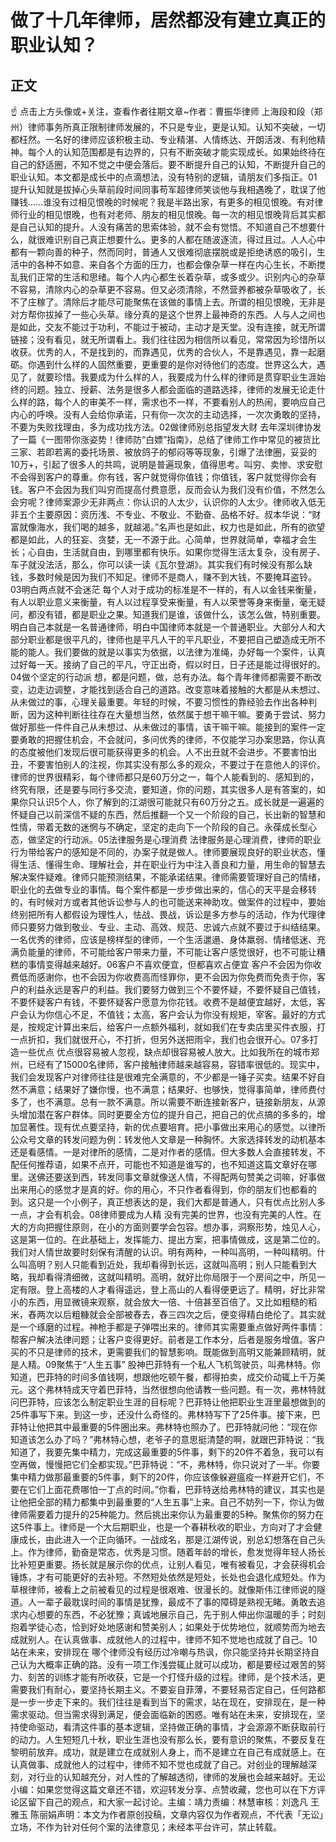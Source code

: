 # 做了十几年律师，居然都没有建立真正的职业认知？
## 正文
☝ 点击上方头像或+关注，查看作者往期文章~作者：曹振华律师 上海段和段（郑州）律师事务所真正限制律师发展的，不只是专业，更是认知。认知不突破，一切都枉然。一名好的律师应该积极主动、专业精湛、人情练达、开朗活泼、有利他精神。每个人的认知范围都是有边界的，只有不断突破才能实现成长。如果始终待在自己的舒适圈，不知不觉之中便会落后。要不断提升自己的认知，不断提升自己的职业认知。本文都是成长中的点滴想法，没有特别的逻辑，请朋友们多指正。01提升认知就是拔掉心头草前段时间同事苟军超律师笑谈他与我相遇晚了，耽误了他赚钱……谁没有过相见恨晚的时候呢？我是半路出家，有更多的相见恨晚。有对律师行业的相见恨晚，也有对老师、朋友的相见恨晚。每一次的相见恨晚背后其实都是自己认知的提升。人没有痛苦的思索体验，就不会有觉悟。不知道自己不想要什么，就很难识别自己真正想要什么。更多的人都在随波逐流，得过且过。人人心中都有一颗向善的种子，然而同时，普通人又很难彻底摆脱或是拒绝诱惑的吸引，生活中的各种不如意、来自各个方面的压力，也都会像杂草一样在内心生长，不断搅乱我们正常的生活和思绪。每个人内心都生长着杂草，或多或少。识别内心的杂草不容易，清除内心的杂草更不容易。但又必须清除，不然营养都被杂草吸收了，长不了庄稼了。清除后才能尽可能聚焦在该做的事情上去。所谓的相见恨晚，无非是对方帮你拔掉了一些心头草。缘分真的是这个世界上最神奇的东西。人与人之间也是如此，交友不能过于功利，不能过于被动，主动才是天堂。没有连接，就无所谓链接；没有看见，就无所谓看上。我们往往因为相信所以看见，常常因为珍惜所以收获。优秀的人，不是找到的，而靠遇见，优秀的合伙人，不是靠遇见，靠一起磨砺。你遇到什么样的人固然重要，更重要的是你对待他们的态度。世界这么大，遇见了，就要珍惜。我要成为什么样的人，我要成为什么样的律师是贯穿职业生涯始终的问题。独立、授薪、法务是很多人都会面临的道路选择，律师的发展无论走什么样的路，每个人的审美不一样，需求也不一样，不要看别人的热闹，要响应自己内心的呼唤。没有人会给你承诺，只有你一次次的主动选择，一次次勇敢的坚持，不要为失败找理由，多为成功找方法。02做律师别总指望发大财 去年深圳律协发了一篇《一图带你涨姿势！律师防“白嫖”指南》，总结了律师工作中常见的被货比三家、若即若离的委托场景、被放鸽子的郁闷等等现象，引爆了法律圈，妥妥的10万+，引起了很多人的共鸣，说明是普遍现象，值得思考。叫穷、卖惨、求安慰不会得到客户的尊重。你有钱，客户就觉得你值钱；你值钱，客户就觉得你会有钱。客户不会因为我们叫穷而提高付费意愿，反而会认为我们没有价值，不然怎么会穷呢？律师案源少无非两点：你认识的人太少，认识你的人太少。律师收入低无非五个主要原因：资历浅、不专业、不敬业、不勤奋、品格不好。叔本华说：“财富就像海水，我们喝的越多，就越渴。”名声也是如此，权力也是如此，所有的欲望都是如此，人的狂妄、贪婪，无一不源于此。心简单，世界就简单，幸福才会生长；心自由，生活就自由，到哪里都有快乐。如果你觉得生活太复杂，没有房子、车子就没法活，那么，你可以读一读《瓦尔登湖》。其实我们有时候没有那么缺钱，多数时候是因为我们不知足。律师不是商人，赚不到大钱，不要掩耳盗铃。03明白两点就不会迷茫 每个人对于成功的标准是不一样的，有人以金钱来衡量，有人以职业意义来衡量，有人以过程享受来衡量，有人以荣誉等身来衡量，毫无疑问，都没有错，都是职业之果。知道我们是谁，该做什么，该怎么做，特别重要。明白自己本就是一名普通律师，明白中国律师本就是一个普通职业。大部分人和大部分职业都是很平凡的，律师也是平凡人干的平凡职业，不要把自己塑造成无所不能的能人。我们要做的就是以事实为依据，以法律为准绳，办好每一个案件，认真过好每一天。接纳了自己的平凡，守正出奇，假以时日，日子还是能过得很好的。04做个坚定的行动派 想，都是问题，做，总有办法。每个青年律师都需要不断改变，边走边调整，才能找到适合自己的道路。改变意味着接触的大都是从未想过、从未做过的事，心理关最重要。年轻的时候，不要习惯性的靠经验去作出各种判断，因为这种判断往往存在大量想当然，依然属于想干嘛干嘛。要勇于尝试、努力做好那些一件件自己从未想过、从未做过的事情，该干嘛干嘛。能接到的案件一定要勇敢的把握住机会，不会就问，多问优秀的律师，不仅能学习办案思路，你认真的态度被他们发现后很可能获得更多的机会。人不出丑就不会进步。不要害怕出丑，不要害怕别人的注视，你其实没有那么多的观众，不要过于在意他人的评价。律师的世界很精彩，每个律师都只是60万分之一，每个人能看到的、感知到的，终究有限，还是要与同行多交流，要知道，你的问题，其实很多人是有答案的，如果你只认识5个人，你了解到的江湖很可能就只有60万分之五。成长就是一遍遍的怀疑自己以前深信不疑的东西，然后推翻一个又一个阶段的自己，长出新的智慧和性情，带着无数的迷惘与不确定，坚定的走向下一个阶段的自己。永葆成长型心态，做坚定的行动派。05法律服务是心理消费 法律服务是心理消费，律师的职业行为带给客户的感知是不同的，办案子就是做人。律师要展现良好的职业状态，懂得生活、懂得生命、理解社会，并在职业行为中注入善良和力量，用生命的智慧去解决案件疑难。律师只能预测结果，不能承诺结果。律师需要管理好自己的情绪，职业化的去做专业的事情。每个案件都是一步步做出来的，信心的天平是会移转的，有时候对方或者其他诉讼参与人的也可能送来神助攻。做案件的过程中，要始终别把所有人都假设为理性人，怯战、畏战，诉讼是多方参与的活动，作为代理律师只要努力做到敬业、专业、主动、高效、规范、忠诚六点就不要过于纠结结果。一名优秀的律师，应该是榜样型的律师，一个生活邋遢、身体羸弱、情绪低迷、充满负能量的律师，不可能给客户带来力量，不可能让客户感觉很好，也不可能让糟糕的事情变得越来越好。06客户不喜欢便宜，但都喜欢占便宜 客户不会因为你收费低而感谢你，也不会因为你收费高而怪罪你，更不会因为你免费而免责于你，客户的利益永远是客户的利益。我们要努力做到三个不要怀疑，不要怀疑自己值钱，不要怀疑客户有钱，不要怀疑客户愿意为你花钱。收费不是越便宜越好，太低，客户会认为你信心不足，不值钱；太高，客户会认为你没有规矩，宰客。最好的方式是，按规定计算出来后，给客户一点额外福利，就如我们在专卖店里买件衣服，打一点折扣，我们就很开心，不打折，但另外送把雨伞，我们也会很开心。07多打造一些优点 优点很容易被人忽视，缺点却很容易被人放大。比如我所在的城市郑州，已经有了15000名律师，客户接触律师越来越容易，容错率很低的。现实中，我们会发现客户对律师往往是很难完全满意的，不少都是一锤子买卖。结果不好自然不满意；结果好了嫌你慢，也不满意；结果好、也够快，觉得事简单，律师费付多了，也不满意。总有一款不满意。所以需要不断连接新客户，链接新朋友，从源头增加潜在客户群体。同时更要全方位的提升自己，把自己的优点搞的多多的，增加显著性。现有优点要坚持，新的优点要培育。把小事做出来用心的感觉。以律所公众号文章的转发问题为例：转发他人文章是一种胸怀。大家选择转发的动机基本还是看感情。一是对律所的感情，二是对作者的感情。但大多数人会直接转发，不配任何推荐语，如果不点开，可能也不知道是谁写的，也不知道这篇文章好在哪里。送佛还要送到西，转发同事文章就像送人情，不得配两句赞美之词嘛，好事做出来用心的感觉才是真的好。你的用心，不只作者看得到，你的朋友们也都看的到。这只是一个小例子，真正想表达的是，我们大都是普通人，只有优点比别人多一点，才会有机会。08律师要成为人精 没有完美的世界，也没有完美的人性。在大的方向把握住原则，在小的方面则要学会包容。想办事，洞察形势，烛见人心，这是第一位的。在此基础上，发挥能力、提出方案，把事情做成，这是第二位的。我们对人情世故要时刻保有清醒的认识。明有两种，一种叫高明，一种叫精明。什么叫高明？别人只能看到近处，我却看得到长远，这就叫高明；别人只能看到大略，我却看得清细微，这就叫精明。高明，就好比你局限于一个房间之中，所见一定有限。登上高楼的人才看得遥远，登上高山的人看得便更远了。精明，好比非常小的东西，用显微镜来观察，就会放大一倍、十倍甚至百倍了。又比如粗糙的稻米，舂两次以后粗糠就会全部被舂去，舂三四次之后，便变得精白绝伦了。其实就是一个琢磨的过程。神枪手都是子弹喂出来的。律师其实需要重点做好两件事情：帮客户解决法律问题；让客户变得更好。前者是工作本分，后者是服务增值。客户买的不只是律师的技术，更需要我们的智慧影响。既能做到高明又能兼顾精明，就是人精。09聚焦于“人生五事” 股神巴菲特有一个私人飞机驾驶员，叫弗林特。你知道，巴菲特的时间多值钱啊，想跟他吃顿午餐，都得拍卖，成交价动辄上千万美元。这个弗林特成天守着巴菲特，当然很想向他请教一些问题。有一次，弗林特就问巴菲特，应该怎么制定职业生涯的目标呢？巴菲特让他把职业生涯里最想做到的25件事写下来。到这一步，还没什么奇怪的。弗林特写下了25件事。接下来，巴菲特让他把其中最重要的5件圈出来。弗林特也照办了。巴菲特就问他：“现在你知道该怎么办了吗？”弗林特心想，老爷子的意思挺清楚的啊，就跟巴菲特说：“我知道了，我要先集中精力，完成这最重要的5件事，剩下的20件不着急，我可以有空再做，慢慢把它们全都实现。”巴菲特说：“不，弗林特，你只说对了一半。你要集中精力做那最重要的5件事，剩下的20件，你应该像躲避瘟疫一样避开它们，不要在它们上面花费哪怕一丁点的时间。”你看，巴菲特送给弗林特的建议，其实也是让他把全部的精力都集中到最重要的“人生五事”上来。自己不妨列一下，你认为做律师需要着力提升的25种能力。然后挑出来你认为最重要的5种。聚焦你的努力在这5件事上。律师是一个大后期职业，也是一个春耕秋收的职业，方向对了才会健康成长，由此进入一个正向循环。一战成名，那是江湖传说，别总幻想落在自己头上。作为律师，勤奋是常态，优秀是习惯。随着年龄的增长，愈发觉得年轻人扬长比补短更重要。扬长就是展示你的优点，让别人看见，唯有被看见，才会获得机会锤炼，才有可能更好的去补短。不然短处依然是短处，长处也会退化成短处。作为草根律师，被看上之前被看见的过程是很艰难、很漫长的。就像斯伟江律师说的隧道。人一辈子最耽误时间的事情是犹豫，最成不了事的障碍是熟视无睹。勇敢去追求内心想要的东西，不必犹豫；真诚地展示自己，先于别人伸出你温暖的手；时刻抱着学徒心态，恰到好处地感谢和赞美别人；如果处于优势地位，就顺势而为地去成就别人。在认真做事、成就他人的过程中，律师不知不觉地也成就了自己。10站在未来，安排现在 哪个律师没有经历过冷嘲与热讽，你只能坚持并长期坚持自己认为大概率正确的路。没有一项工作浅尝辄止就可以成功，都是要经过艰苦的努力、刻苦的训练才能有所收获，它是一个打怪升级的过程。律师，是个技术活，更需要我们有耐心，要坚持长期主义。不要妄自菲薄，不要轻易否定自己，任何路都是一步一步走下来的。我们往往是看到当下的需求，站在现在，安排现在，是一种需求驱动。但当需求得到满足，便会面临新的困惑。唯有站在未来，安排现在，坚持使命驱动，看清这件事的基本逻辑，坚持做正确的事情，才会源源不断获取前行的动力。人生短短几十秋，职业生涯也没有那么长，要有意识的聚焦，不要反复在黎明前放弃。成功，就是建立在成就别人身上，而不是建立在自己有成就感上。在认真做事、成就他人的过程中，律师不知不觉也成就了自己。对创业的理解越深刻，对行业的认知越充分，对人性的了解越透彻，律师的发展也会越来越好。无讼小编：如果您觉得这篇文章还不错，欢迎转发分享、点赞收藏，您也可以在下方评论区留下自己的观点，和大家一起讨论。主编：靖力责编：林慧审核：刘逸凡 王雅玉 陈丽娟声明：本文为作者原创投稿，文章内容仅为作者观点，不代表「无讼」立场，不作为针对任何个案的法律意见；未经本平台许可，禁止转载。